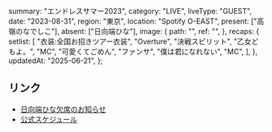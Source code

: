   summary: "エンドレスサマー2023",
  category: "LIVE",
  liveType: "GUEST",
  date: "2023-08-31",
  region: "東京",
  location: "Spotify O-EAST",
  present: ["高嶺のなでしこ"],
  absent: ["日向端ひな"],
  image: {
    path: "",
    ref: "",
  },
  recaps: {
    setlist: [
      "衣装:全国お招きツアー衣装",
      "Overture",
      "決戦スピリット",
      "乙女どもよ。",
      "MC",
      "可愛くてごめん",
      "ファンサ",
      "僕は君になれない",
      "MC",
    ],
  },
  updatedAt: "2025-06-21",
};

## リンク

- [日向端ひな欠席のお知らせ](https://x.com/takanenofficial/status/1696825196840431795)
- [公式スケジュール](https://takanenonadeshiko.jp/?p=1193)
